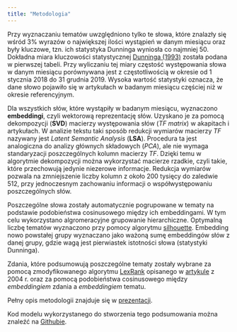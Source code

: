 ```yaml
---
title: "Metodologia"
---
```


Przy wyznaczaniu tematów uwzględniono tylko te słowa, które znalazły się wśród 3% wyrazów o największej ilości wystąpień w danym miesiącu oraz były kluczowe, tzn. ich statystyka Dunninga wyniosła co najmniej 50. Dokładna miara kluczowości statystycznej [Dunninga (1993)](http://citeseerx.ist.psu.edu/viewdoc/summary?doi=10.1.1.14.5962) została podana w pierwszej tabeli. Przy wyliczaniu tej miary częstość występowania słowa w danym miesiącu porównywana jest z częstotliwością w okresie od 1 stycznia 2018 do 31 grudnia 2019. Wysoka wartość statystyki oznacza, że dane słowo pojawiło się w artykułach w badanym miesiącu częściej niż w okresie referencyjnym.

Dla wszystkich słów, które wystąpiły w badanym miesiącu, wyznaczono **embeddingi**, czyli wektorową reprezentację słów. Uzyskano je za pomocą dekompozycji (**SVD**) macierzy występowania słów (*TF matrix*) w akapitach i artykułach. W analizie tekstu taki sposób redukcji wymiarów macierzy *TF* nazywany jest *Latent Semantic Analysis* (**LSA**). Procedura ta jest analogiczna do analizy głównych składowych (*PCA*), ale nie wymaga standaryzacji poszczególnych kolumn macierzy *TF*. Dzięki temu w algorytmie dekompozycji można wykorzystać macierze rzadkie, czyli takie, które przechowują jedynie niezerowe informacje. Redukcja wymiarów pozwala na zmniejszenie liczby kolumn z około 200 tysięcy do zaledwie 512, przy jednoczesnym zachowaniu informacji o współwystępowaniu poszczególnych słów. 

Poszczególne słowa zostały automatycznie pogrupowane w tematy na podstawie podobieństwa cosinusowego między ich embeddingami. W tym celu wykorzystano algromeracyjne grupowanie hierarchiczne. Optymalną liczbę tematów wyznaczono przy pomocy algorytmu [silhouette](https://en.wikipedia.org/wiki/Silhouette_(clustering)). Embedding nowo powstałej grupy wyznaczano jako ważoną sumę embeddingów słów z danej grupy, gdzie wagą jest pierwiastek istotności słowa (statystyki Dunninga).

Zdania, które podsumowują poszczególne tematy zostały wybrane za pomocą zmodyfikowanego algorytmu [LexRank](https://blog.nus.edu.sg/soctalent/2010/02/11/a-brief-summary-of-lexrank-graph-based-lexical-centrality-as-salience-in-text-summarization/) opisanego w [artykule](https://pdfs.semanticscholar.org/44fc/a068eecce2203d111213e3691647914a3945.pdf) z 2004 r. oraz za pomocą podobieństwa cosinusowego między *embeddingiem* zdania a *embeddingiem* tematu.

Pełny opis metodologii znajduje się w [prezentacji](https://jkubajek.github.io/News_Selector/News_Selector.pdf).

Kod modelu wykorzystanego do stworzenia tego podsumowania można znaleźć na [Githubie](https://github.com/jkubajek/News_Selector).
